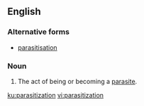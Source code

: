 ==English==

===Alternative forms===
* [[parasitisation]]

===Noun===
{{en-noun}}

# The act of being or becoming a [[parasite]].

[[ku:parasitization]]
[[vi:parasitization]]